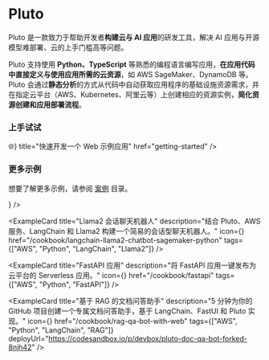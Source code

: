 


# Pluto

Pluto 是一款致力于帮助开发者**构建云与 AI 应用**的研发工具，解决 AI 应用与开源模型难部署、云的上手门槛高等问题。

Pluto 支持使用 **Python、TypeScript** 等熟悉的编程语言编写应用，**在应用代码中直接定义与使用应用所需的云资源**，如 AWS SageMaker、DynamoDB 等。Pluto 会通过**静态分析**的方式从代码中自动获取应用程序的基础设施资源需求，并在指定云平台（AWS、Kubernetes、阿里云等）上创建相应的资源实例，**简化资源创建和应用部署流程**。

### 上手试试

<Cards num="1">
  <Card
    icon={<span>🌐</span>}
    title="快速开发一个 Web 示例应用"
    href="getting-started"
  />
</Cards>

### 更多示例

想要了解更多示例，请参阅 [案例](/cookbook) 目录。

<Cards num="2">
  <ExampleCard
    title="LangServe 应用"
    description="使用 Pluto 部署 LangServe 应用到 AWS 上，通过 Api Gateway 暴露 LangServe 应用，支持 RemoteRunnable 调用，支持 Playground。"
    href="/cookbook/deploy-langserve-to-aws"
    tags={["AWS", "Python", "LangServe"]}
    deployUrl="https://codesandbox.io/p/devbox/deploy-langserve-application-to-aws-csj8wj"
    icon={<GiEgyptianBird />}
  />

  <ExampleCard
    title="Llama2 会话聊天机器人"
    description="结合 Pluto、AWS 服务、LangChain 和 Llama2 构建一个简易的会话型聊天机器人。"
    icon={<TbMessageChatbot />}
    href="/cookbook/langchain-llama2-chatbot-sagemaker-python"
    tags={["AWS", "Python", "LangChain", "Llama2"]}
  />

  <ExampleCard
    title="FastAPI 应用"
    description="将 FastAPI 应用一键发布为云平台的 Serverless 应用。"
    icon={<CgWebsite />}
    href="/cookbook/fastapi"
    tags={["AWS", "Python", "FastAPI"]}
  />

  <ExampleCard
    title="基于 RAG 的文档问答助手"
    description="5 分钟为你的 GitHub 项目创建一个专属文档问答助手，基于 LangChain、FastUI 和 Pluto 实现。"
    icon={<RiRobot2Line />}
    href="/cookbook/rag-qa-bot-with-web"
    tags={["AWS", "Python", "LangChain", "RAG"]}
    deployUrl="https://codesandbox.io/p/devbox/pluto-doc-qa-bot-forked-8njh42"
  />
</Cards>
